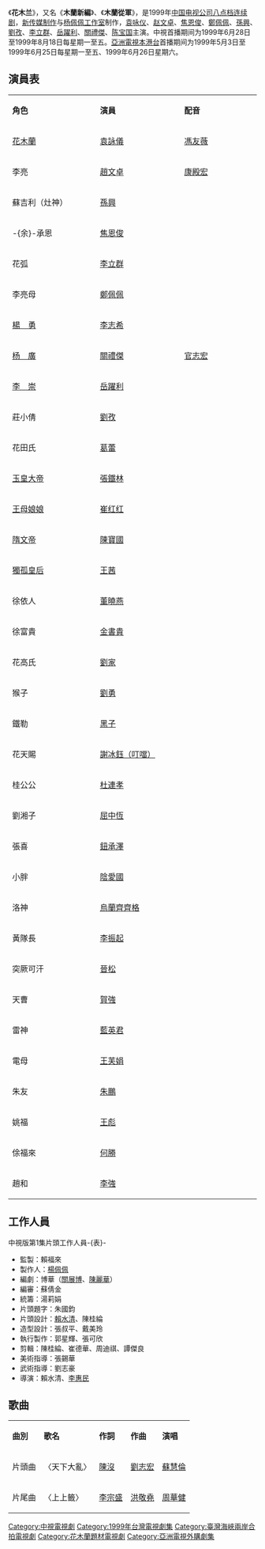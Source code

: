 {{Unreferenced|time=2021-09-07T00:49:05+00:00}}
{{Infobox Television
| show_name = 花木兰
| original_name = 
| image =
| caption = 
| show_name_2 = 木蘭新編<br>木蘭從軍
| genre                = [[古装|古装]]
| format               =
| developer            = 
| type                 = 
| creator              = 
| writer               = 博華（[[關展博|關展博]]、[[陳麗華_(編劇)|陳麗華]]）
| director             = 
| creative_director    =
| starring             = [[袁咏仪|袁咏仪]]、[[赵文卓|赵文卓]]、[[焦恩俊|焦恩俊]]、<br>[[鄭佩佩|鄭佩佩]]、[[孫興|孫興]]、[[劉孜|劉孜]]、<br>[[李立群|李立群]]、[[岳躍利|岳躍利]]、[[關禮傑|關禮傑]]、<br>[[陈宝国|陈宝国]]
| presenter            = 
| judges               = 
| voices               = 
| narrated             = 
| theme_music_composer = 
| opentheme            = 〈天下大亂〉[[蘇慧倫|蘇慧倫]] 
| endtheme             = 〈上上籤〉 [[周華健|周華健]] 
| country              = {{TWN}}
| language             = [[國語|國語]]
| 字幕 = 中文
| num_seasons          = <!-- or num_series -->
| producer             = 
| supervising_producer = 
| location             = 
| cinematography       = 
| camera               = 
| runtime              = 
| company              = [[新傳媒私人有限公司|新传媒制作]]、[[杨佩佩|杨佩佩工作室]]
| num_episodes         =
| distributor          = 
| channel              = [[中国电视公司|中国电视公司]]
| picture_format       = 
| audio_format         = 
| first_run            ={{TWN}}
| first_aired          ={{start date|1999|6|28}}
| last_aired           ={{end date|1999|8|18}}
| status               = 
| preceded_by          = 
| followed_by          = 
| related              = 
| website              = 
| production_website   =
| imdb_id              = 0972658
}}
《'''花木兰'''》，又名《'''木蘭新編'''》、《'''木蘭從軍'''》，是1999年[[中国电视公司|中国电视公司]][[八点档|八点档]][[连续剧|连续剧]]，[[新傳媒私人有限公司|新传媒制作]]与[[杨佩佩|杨佩佩工作室]]制作，[[袁咏仪|袁咏仪]]、[[赵文卓|赵文卓]]、[[焦恩俊|焦恩俊]]、[[鄭佩佩|鄭佩佩]]、[[孫興|孫興]]、[[劉孜|劉孜]]、[[李立群|李立群]]、[[岳躍利|岳躍利]]、[[關禮傑|關禮傑]]、[[陈宝国|陈宝国]]主演。中視首播期间为1999年6月28日至1999年8月18日每星期一至五。[[亞洲電視|亞洲電視]][[本港台|本港台]]首播期间为1999年5月3日至1999年6月25日每星期一至五、1999年6月26日星期六。

==演員表==
{| class="wikitable" width="60%"
|- style="background:cornflowerblue; color:white;" align="center"
| style="width:6%"|'''角色'''|| style="width:6%"|'''演員'''||style="width:6%"|'''配音'''
|-
|[[花木蘭|花木蘭]]||[[袁詠儀|袁詠儀]]||[[馮友薇|馮友薇]]
|-
|李亮|| [[趙文卓|趙文卓]]||[[康殿宏|康殿宏]]
|-
|蘇吉利（灶神）||[[孫興|孫興]]||
|-
| -{余}-承恩|| [[焦恩俊|焦恩俊]]||
|-
|花弧||[[李立群|李立群]]||
|-
|李亮母||[[鄭佩佩|鄭佩佩]]||
|-
|[[楊勇_(隋)|楊　勇]]||[[李志希|李志希]]||
|-
|[[隋炀帝|杨　廣]]||[[關禮傑|關禮傑]]||[[官志宏|官志宏]]
|-
|[[李崇|李　崇]]||[[岳躍利|岳躍利]]||
|-
|莊小倩||[[劉孜|劉孜]]||
|-
|花田氏||[[葛蕾|葛蕾]]||
|-
|[[玉皇大帝|玉皇大帝]]||[[張鐵林|張鐵林]]||
|-
|[[王母娘娘|王母娘娘]]||[[崔红红|崔红红]]||
|-
|[[隋文帝|隋文帝]]||[[陳寶國|陳寶國]]||
|-
|[[獨孤皇后|獨孤皇后]]||[[王茜_(演員)|王茜]]||
|-
|徐依人||[[董曉燕|董曉燕]]||
|-
|徐富貴||[[金書貴|金書貴]]||
|-
|花高氏||[[劉家|劉家]]||
|-
|猴子||[[劉勇|劉勇]]||
|-
|鐵勒||[[張永刚|黑子]]||
|-
|花天賜||[[謝昀杉|謝冰鈺（叮噹）]]||
|-
|桂公公||[[杜連孝|杜連孝]]||
|-
|劉湘子||[[屈中恆|屈中恆]]||
|-
|張喜||[[鈕承澤|鈕承澤]]||
|-
|小胖||[[陰愛國|陰愛國]]||
|-
|洛神||[[烏蘭齊齊格|烏蘭齊齊格]]||
|-
|黃隊長||[[李振起|李振起]]||
|-
|突厥可汗||[[晉松|晉松]]||
|-
|天曹||[[賀鏹|賀強]]||
|-
|雷神||[[藍英君|藍英君]]||
|-
|電母||[[王芙娟|王芙娟]]||
|-
|朱友||[[朱鵬|朱鵬]]||
|-
|姚福||[[王彪|王彪]]||
|-
|俆福來||[[何勝|何勝]]||
|-
|趙和||[[李強|李強]]||
|}

==工作人員==
;中視版第1集片頭工作人員-{表}-
*監製：賴福來
*製作人：[[楊佩佩|楊佩佩]]
*編劇：博華（[[關展博|關展博]]、[[陳麗華_(編劇)|陳麗華]]）
*編審：蘇倩金
*統籌：湯莉娟
*片頭題字：朱國鈞
*片頭設計：[[賴水清|賴水清]]、陳桂綸
*造型設計：張叔平、戴美玲
*執行製作：郭星輝、張可欣
*剪輯：陳桂綸、崔德華、周迪祺、譚傑良
*美術指導：張錫華
*武術指導：劉志豪
*導演：賴水清、[[李惠民|李惠民]]

==歌曲==
{|class="wikitable " width="60%"
|-  align=center
|'''曲別'''||'''歌名'''||'''作詞'''||'''作曲'''||'''演唱'''
|-
|片頭曲||〈天下大亂〉||[[陳沒|陳沒]]||[[劉志宏|劉志宏]]||[[蘇慧倫|蘇慧倫]]
|-
|片尾曲||〈上上籤〉||[[李宗盛|李宗盛]]||[[洪敬堯|洪敬堯]]||[[周華健|周華健]]
|}

{{中視八點檔}}
{{台灣古裝/年代/武俠電視劇}}
{{DEFAULTSORT:Hua花}}

[[Category:中視電視劇|Category:中視電視劇]]
[[Category:1999年台灣電視劇集|Category:1999年台灣電視劇集]]
[[Category:臺灣海峽兩岸合拍電視劇|Category:臺灣海峽兩岸合拍電視劇]]
[[Category:花木蘭題材電視劇|Category:花木蘭題材電視劇]]
[[Category:亞洲電視外購劇集|Category:亞洲電視外購劇集]]